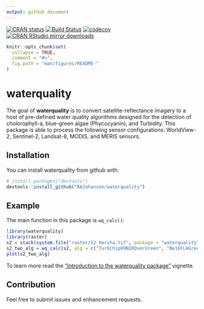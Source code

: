 ```yaml
---
output: github_document
---
```


<!-- README.md is generated from README.Rmd. Please edit that file -->

[![CRAN status](http://www.r-pkg.org/badges/version/waterquality)](https://cran.r-project.org/package=waterquality)
[![Build Status](https://travis-ci.org/RAJohansen/waterquality.png?branch=master)](https://travis-ci.org/RAJohansen/waterquality)
[![codecov](https://codecov.io/gh/RAJohansen/waterquality/branch/master/graph/badge.svg)](https://codecov.io/gh/RAJohansen/waterquality)
[![CRAN RStudio mirror downloads](http://cranlogs.r-pkg.org/badges/waterquality)](https://cran.r-project.org/package=waterquality)


```r
knitr::opts_chunk$set(
  collapse = TRUE,
  comment = "#>",
  fig.path = "man/figures/README-"
)
```

# waterquality

The goal of **waterquality** is to convert satellite-reflectance imagery to a host of pre-defined water quality algorithms designed for the detection of cholorophyll-a, blue-green algae (Phycocyanin), and Turbidity. 
This package is able to process the following sensor configurations: WorldView-2, Sentinel-2, Landsat-8, MODIS, and MERIS sensors.

## Installation

You can install waterquality from github with:

```r
# install.packages("devtools")
devtools::install_github("RAJohansen/waterquality")
```

## Example

The main function in this package is `wq_calc()`:

```r
library(waterquality)
library(raster)
s2 = stack(system.file("raster/S2_Harsha.tif", package = "waterquality"))
s2_two_alg = wq_calc(s2, alg = c("TurbChip09NIROverGreen", "Be16FLHGreenRedNIR"), sat = "sentinel2")
plot(s2_two_alg)
```

To learn more read the ["Introduction to the waterquality package"](https://rajohansen.github.io/waterquality/articles/waterquality_vignette.html) vignette.

## Contribution

Feel free to submit issues and enhancement requests.
